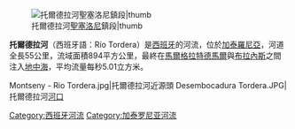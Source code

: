[[Image:Rio_tordera-sant_celoni-2013.JPG|托爾德拉河[[聖塞洛尼]]鎮段|thumb]]

'''托爾德拉河'''（西班牙語：Río Tordera）是[[西班牙|西班牙]]的河流，位於[[加泰羅尼亞|加泰羅尼亞]]，河道全長55公里，流域面積894平方公里，最終在[[馬爾格拉特德馬爾|馬爾格拉特德馬爾]]與[[布拉內斯|布拉內斯]]之間注入[[地中海|地中海]]，平均流量每秒5.01立方米。
<gallery>
Montseny - Rio Tordera.jpg|托爾德拉河近源頭
Desembocadura Tordera.JPG|托爾德拉河[[河口|河口]]
</gallery>

{{coord|41|46|40|N|2|24|02|E|region:ES-CT_type:waterbody_source:kolossus-cawiki|display=title}}

{{Spain-geo-stub}}
[[Category:西班牙河流|Category:西班牙河流]]
[[Category:加泰罗尼亚河流|Category:加泰罗尼亚河流]]